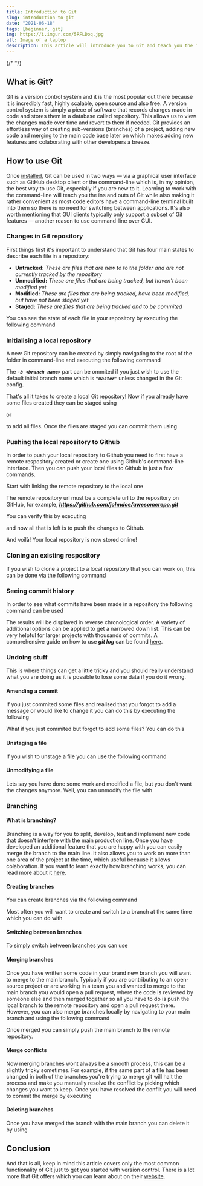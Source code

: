 ```yaml
---
title: Introduction to Git
slug: introduction-to-git
date: "2021-06-18"
tags: [beginner, git]
img: https://i.imgur.com/5RFLDoq.jpg
alt: Image of a laptop
description: This article will introduce you to Git and teach you the fundamentals using the command-line.
---
```


{/* <WrappedImage src="https://i.imgur.com/hzEkE5u.jpg" alt="image of react logo"/> */}

## What is Git?

Git is a version control system and it is the most popular out there because it is incredibly fast, highly scalable, open source and also free. A version control 
system is simply a piece of software that records changes made in code and stores them in a database called repository. This allows us to view the changes made 
over time and revert to them if needed. Git provides an effortless way of creating sub-versions (branches) of a project, adding new code and merging to the 
main code base later on which makes adding new features and colaborating with other developers a breeze.

## How to use Git

Once <a href="https://git-scm.com/" target="_blank">installed</a>, Git can be used in two ways — via a graphical user interface such as GitHub desktop client or the 
command-line which is, in my opinion, the best way to use Git, especially if you are new to it. Learning to work with the command-line will teach you the ins and 
outs of Git while also making it rather convenient as most code editors have a command-line terminal built into them so there is no need for switching between 
applications. It's also worth mentioning that GUI clients typically only support a subset of Git features — another reason to use command-line over GUI.

### Changes in Git repository

First things first it's important to understand that Git has four main states to describe each file in a repository:

* <b>Untracked:</b> <em>These are files that are new to to the folder and are not currently tracked by the repository</em>
* <b>Unmodified:</b> <em>These are files that are being tracked, but haven't been modified yet</em>
* <b>Modified:</b> <em>These are files that are being tracked, have been modified, but have not been staged yet</em>
* <b>Staged:</b> <em>These are files that are being tracked and to be commited</em>

You can see the state of each file in your repository by executing the following command

<CodeBlock lineNum={false} language="shell" text="git status"/>

### Initialising a local repository

A new Git repository can be created by simply navigating to the root of the folder in command-line and executing the following command
<CodeBlock lineNum={false} language="shell" text="git init -b <branch name>"/>

The <em><b> `-b <branch name>` </b></em> part can be ommited if you just wish to use the default initial branch name which is <em><b> `"master"` </b></em> unless 
changed in the Git config.

That's all it takes to create a local Git repository! Now if you already have some files created they can be staged using

<CodeBlock lineNum={false} language="shell" text="git add <file name>"/>

or

<CodeBlock lineNum={false} language="shell" text="git add ."/>

to add all files. Once the files are staged you can commit them using

<CodeBlock lineNum={false} language="shell" text="git commit -m <message>"/>

### Pushing the local repository to Github

In order to push your local repository to Github you need to first have a remote respository created or create one using Github's command-line interface. Then
you can push your local files to Github in just a few commands.

Start with linking the remote repository to the local one
<CodeBlock lineNum={false} language="shell" text="git remote add origin <remote repository url>"/>

The remote repository url must be a complete url to the repository on GitHub, for example, <em><b> https://github.com/johndoe/awesomerepo.git </b></em>

You can verify this by executing

<CodeBlock lineNum={false} language="shell" text="git remote -v"/>

and now all that is left is to push the changes to Github.

<CodeBlock lineNum={false} language="shell" text="git push origin <branch name>"/>

And voilà! Your local repository is now stored online!

### Cloning an existing respository

If you wish to clone a project to a local repository that you can work on, this can be done via the following command

<CodeBlock lineNum={false} language="shell" text="git clone <remote repository url>"/>

### Seeing commit history

In order to see what commits have been made in a repository the following command can be used

<CodeBlock lineNum={false} language="shell" text="git log"/>

The results will be displayed in reverse chronological order. A variety of additional options can be applied to get a narrowed down list. This can be very helpful
for larger projects with thousands of commits. A comprehensive guide on how to use <b><em> git log </em></b> can be found 
<a href="https://git-scm.com/book/en/v2/Git-Basics-Viewing-the-Commit-History" target="_blank">here</a>.

### Undoing stuff

This is where things can get a little tricky and you should really understand what you are doing as it is possible to lose some data if you do it wrong.

#### Amending a commit

If you just commited some files and realised that you forgot to add a message or would like to change it you can do this by executing the following

<CodeBlock lineNum={false} language="shell" text="git commit --amend -m <new message>"/>

What if you just commited but forgot to add some files? You can do this

<CodeBlock lineNum={false} language="shell" text="git add <file name>
git commit --amend"/>

<HighlightedMessage color="grey" text="
However, it is important to note that when you amend a commit you aren't just editing the contents you are replacing it with a whole new commit, that's why you
should not amend anything that has already been pushed to the remote repository as that will cause issues for your colaborators.
"/>

#### Unstaging a file

If you wish to unstage a file you can use the following command

<CodeBlock lineNum={false} language="shell" text="git restore --staged <file name>"/>

#### Unmodifying a file

Lets say you have done some work and modified a file, but you don't want the changes anymore. Well, you can unmodify the file with

<CodeBlock lineNum={false} language="shell" text="git restore <file name>"/>

<HighlightedMessage text="
Very important to note that this is a dangerous command and the work that you remove will be gone forever, because the file will be replaced with the last
staged or commited version.
"/>

### Branching

#### What is branching?

Branching is a way for you to split, develop, test and implement new code that doesn't interfere with the main production line. Once you have developed an
additional feature that you are happy with you can easily merge the branch to the main line. It also allows you to work on more than one area of the project at 
the time, which useful because it allows colaboration. If you want to learn exactly how branching works, you can read more 
about it <a href="https://git-scm.com/book/en/v2/Git-Branching-Branches-in-a-Nutshell" target="_blank">here</a>.

#### Creating branches

You can create branches via the following command

<CodeBlock lineNum={false} language="shell" text="git branch <branch name>"/>

Most often you will want to create and switch to a branch at the same time which you can do with

<CodeBlock lineNum={false} language="shell" text="git checkout -b <branch name>"/>

#### Switching between branches

To simply switch between branches you can use

<CodeBlock lineNum={false} language="shell" text="git checkout <branch name>"/>

#### Merging branches

Once you have written some code in your brand new branch you will want to merge to the main branch. Typically if you are contributing to an open-source project or
are working in a team you and wanted to merge to the main branch you would
open a pull request, where the code is reviewed by someone else and then merged together so all you have to do is push the local branch to the remote repository
and open a pull request there. However, you can also merge branches locally by navigating to your main branch and using the following command

<CodeBlock lineNum={false} language="shell" text="git branch <branch you want to merge>"/>

Once merged you can simply push the main branch to the remote repository.

#### Merge conflicts

Now merging branches wont always be a smooth process, this can be a slightly tricky sometimes. For example, if the same part of a file has been changed in both
of the branches you're trying to merge git will halt the process and make you manually resolve the conflict by picking which changes you want to keep. Once you
have resolved the conflit you will need to commit the merge by executing

<CodeBlock lineNum={false} language="shell" text="git commit"/>

#### Deleting branches

Once you have merged the branch with the main branch you can delete it by using

<CodeBlock lineNum={false} language="shell" text="git branch -d <branch name>"/>

## Conclusion

And that is all, keep in mind this article covers only the most common functionality of Git just to get you started with version control. There is a lot more that 
Git offers which you can learn about on their <a href="https://git-scm.com/book/en/v2" target="_blank">website</a>.